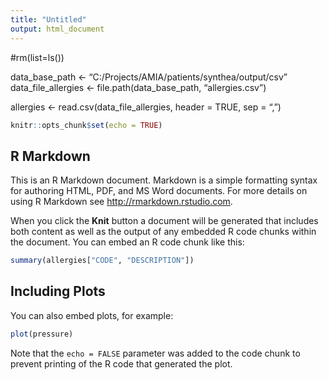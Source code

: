---
title: "Untitled"
output: html_document
---

#rm(list=ls())

data_base_path <- "C:/Projects/AMIA/patients/synthea/output/csv"
data_file_allergies <- file.path(data_base_path, "allergies.csv")

allergies <- read.csv(data_file_allergies, header = TRUE, sep = ",")


```{r setup, include=FALSE}
knitr::opts_chunk$set(echo = TRUE)
```

## R Markdown

This is an R Markdown document. Markdown is a simple formatting syntax for authoring HTML, PDF, and MS Word documents. For more details on using R Markdown see <http://rmarkdown.rstudio.com>.

When you click the **Knit** button a document will be generated that includes both content as well as the output of any embedded R code chunks within the document. You can embed an R code chunk like this:

```{r allergies}
summary(allergies["CODE", "DESCRIPTION"])
```


## Including Plots

You can also embed plots, for example:

```{r pressure, echo=FALSE}
plot(pressure)
```

Note that the `echo = FALSE` parameter was added to the code chunk to prevent printing of the R code that generated the plot.
